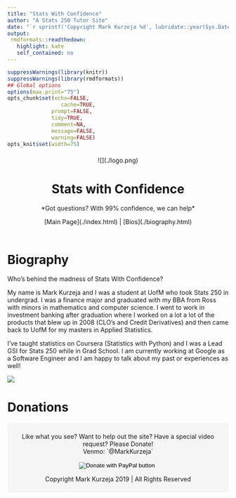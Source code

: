 ```yaml
---
title: "Stats With Confidence"
author: "A Stats 250 Tutor Site"
date: "`r sprintf('Copyright Mark Kurzeja %d', lubridate::year(Sys.Date()))`"
output:
 rmdformats::readthedown:
   highlight: kate
   self_contained: no
---
```


```r
suppressWarnings(library(knitr))
suppressWarnings(library(rmdformats))
## Global options
options(max.print="75")
opts_chunk$set(echo=FALSE,
	             cache=TRUE,
              prompt=FALSE,
              tidy=TRUE,
              comment=NA,
              message=FALSE,
              warning=FALSE)
opts_knit$set(width=75)
```



<!-- Put a banner up at the top of the file that has all of the elements that we would like -->
<div class="banner" style="padding:7px; text-align:center>
<div class="banner-content">
<center>
![](./logo.png)
<h1>Stats with Confidence</h1>
<p>*Got questions? With 99% confidence, we can help*</p>
<p> [Main Page](./index.html) | [Bios](./biography.html) </p>
<!-- <a href="https://facebook.com" class="btn btn-primary">CLICK</a> -->
</center>
</div>
</div>

<!-- Beginning of the content -->

# Biography
Who's behind the madness of Stats With Confidence?

My name is Mark Kurzeja and I was a student at UofM who took Stats 250 in undergrad. I was a finance major and graduated with my BBA from Ross with minors in mathematics and computer science. I went to work in investment banking after graduation where I worked on a lot a lot of the products that blew up in 2008 (CLO's and Credit Derivatives) and then came back to UofM for my masters in Applied Statistics.

I've taught statistics on Coursera (Statistics with Python) and I was a Lead GSI for Stats 250 while in Grad School. I am currently working at Google as a Software Engineer and I am happy to talk about my past or experiences as well!

![](./mark_picture.jpeg)

<!-- ========================= -->
<!-- Google Analytics Script -->
<!-- ========================= -->
<script> (function(i,s,o,g,r,a,m){ i['GoogleAnalyticsObject']=r; i[r]=i[r]||function(){(i[r].q=i[r].q||[]).push(arguments)}, i[r].l=1*new Date(); a=s.createElement(o),m=s.getElementsByTagName(o)[0]; a.async=1; a.src=g; m.parentNode.insertBefore(a,m) })(window,document,'script','//www.google-analytics.com/analytics.js','ga'); ga('create', 'UA-140003637-1', 'auto'); ga('send', 'pageview'); </script>


<!-- ========================= -->
<!-- This is where the footer goes! + Donation Button -->
<!-- ========================= -->
# Donations
<div class="w3-container w3-teal"; style="padding:8px; text-align:center; background-color:#F5F5F5">
<p> Like what you see? Want to help out the site? Have a special video request? Please Donate! <br> Venmo: `@MarkKurzeja`</p>
<form action="https://www.paypal.com/cgi-bin/webscr" method="post" target="_top">
<input type="hidden" name="cmd" value="_s-xclick" />
<input type="hidden" name="hosted_button_id" value="BGPHG2H4QHKFW" />
<input type="image" src="https://www.paypalobjects.com/en_US/i/btn/btn_donateCC_LG.gif" border="0" name="submit" title="PayPal - The safer, easier way to pay online!" alt="Donate with PayPal button" />
<img alt="" border="0" src="https://www.paypal.com/en_US/i/scr/pixel.gif" width="1" height="1" />
</form>
  <p>Copyright Mark Kurzeja 2019 | All Rights Reserved</p>
</div> 